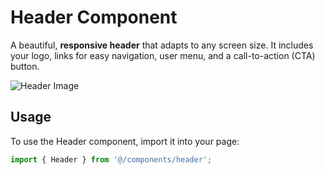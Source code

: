 # Header Component

A beautiful, **responsive header** that adapts to any screen size. It includes your logo, links for easy navigation, user menu, and a call-to-action (CTA) button. 

![Header Image](/header.png)

## Usage

To use the Header component, import it into your page:

```ts
import { Header } from '@/components/header';
